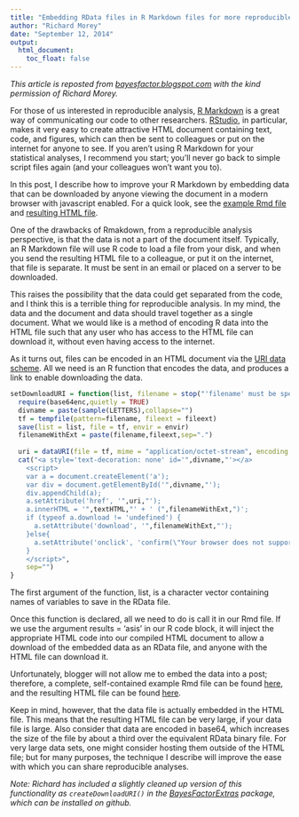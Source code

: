 ```yaml
---
title: "Embedding RData files in R Markdown files for more reproducible analyses"
author: "Richard Morey"
date: "September 12, 2014"
output:
  html_document:
    toc_float: false
---
```


_This article is reposted from [bayesfactor.blogspot.com](http://bayesfactor.blogspot.com/2014/09/embedding-rdata-files-in-R Markdown.html) with the kind permission of Richard Morey._

For those of us interested in reproducible analysis, [R Markdown](/) is a great way of communicating our code to other researchers. [RStudio](http://www.rstudio.com/), in particular, makes it very easy to create attractive HTML document containing text, code, and figures, which can then be sent to colleagues or put on the internet for anyone to see. If you aren't using R Markdown for your statistical analyses, I recommend you start; you'll never go back to simple script files again (and your colleagues won't want you to). 

In this post, I describe how to improve your R Markdown by embedding data that can be downloaded by anyone viewing the document in a modern browser with javascript enabled. For a quick look, see the [example Rmd file](http://drsmorey.org/Rmarkdown/download_RData.Rmd) and [resulting HTML file](http://drsmorey.org/Rmarkdown/download_RData.html). 

One of the drawbacks of Rmakdown, from a reproducible analysis perspective, is that the data is not a part of the document itself. Typically, an R Markdown file will use R code to load a file from your disk, and when you send the resulting HTML file to a colleague, or put it on the internet, that file is separate. It must be sent in an email or placed on a server to be downloaded. 

This raises the possibility that the data could get separated from the code, and I think this is a terrible thing for reproducible analysis. In my mind, the data and the document and data should travel together as a single document. What we would like is a method of encoding R data into the HTML file such that any user who has access to the HTML file can download it, without even having access to the internet. 

As it turns out, files can be encoded in an HTML document via the [URI data scheme](http://en.wikipedia.org/wiki/Data_URI_scheme). All we need is an R function that encodes the data, and produces a link to enable downloading the data.

```r
setDownloadURI = function(list, filename = stop("'filename' must be specified"), textHTML = "Click here to download the data.", fileext = "RData", envir = parent.frame()){
  require(base64enc,quietly = TRUE)
  divname = paste(sample(LETTERS),collapse="")
  tf = tempfile(pattern=filename, fileext = fileext)
  save(list = list, file = tf, envir = envir)
  filenameWithExt = paste(filename,fileext,sep=".")
 
  uri = dataURI(file = tf, mime = "application/octet-stream", encoding = "base64")
  cat("<a style='text-decoration: none' id='",divname,"'></a>
    <script>
    var a = document.createElement('a');
    var div = document.getElementById('",divname,"');
    div.appendChild(a);
    a.setAttribute('href', '",uri,"');
    a.innerHTML = '",textHTML,"' + ' (",filenameWithExt,")';
    if (typeof a.download != 'undefined') {
      a.setAttribute('download', '",filenameWithExt,"');
    }else{
      a.setAttribute('onclick', 'confirm(\"Your browser does not support the download HTML5 attribute. You must rename the file to ",filenameWithExt," after downloading it (or use Chrome/Firefox/Opera). \")');
    }
    </script>",
    sep="")
}
```

The first argument of the function, list, is a character vector containing names of variables to save in the RData file.

Once this function is declared, all we need to do is call it in our Rmd file. If we use the argument results = 'asis' in our R code block, it will inject the appropriate HTML code into our compiled HTML document to allow a download of the embedded data as an RData file, and anyone with the HTML file can download it.

Unfortunately, blogger will not allow me to embed the data into a post; therefore, a complete, self-contained example Rmd file can be found [here](http://drsmorey.org/Rmarkdown/download_RData.Rmd), and the resulting HTML file can be found [here](http://drsmorey.org/Rmarkdown/download_RData.html).

Keep in mind, however, that the data file is actually embedded in the HTML file. This means that the resulting HTML file can be very large, if your data file is large. Also consider that data are encoded in base64, which increases the size of the file by about a third over the equivalent RData binary file. For very large data sets, one might consider hosting them outside of the HTML file; but for many purposes, the technique I describe will improve the ease with which you can share reproducible analyses.

_Note: Richard has included a slightly cleaned up version of this functionality as `createDownloadURI()` in the [BayesFactorExtras](https://github.com/richarddmorey/BayesFactorExtras/) package, which can be installed on github._
